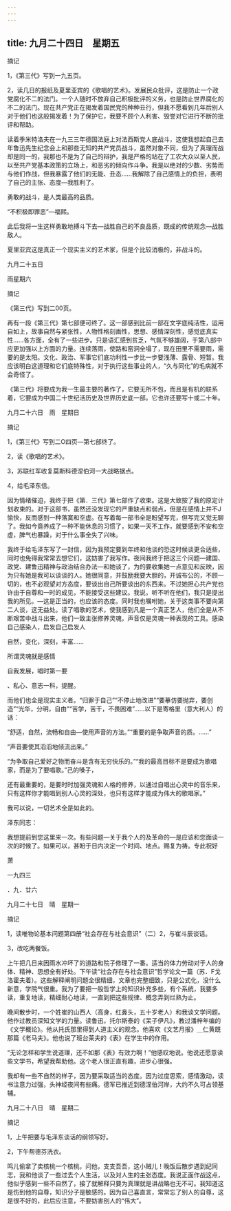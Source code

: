 ```yaml
---
---
---
```

title: 九月二十四日　星期五
---




摘记

1，《第三代》写到一九五页。

2，读几日的报纸及夏里亚宾的《歌唱的艺术》。发展民众批评，这是防止一个政党腐化不二的法门。一个人随时不放弃自己积极批评的义务，也是防止世界腐化的不二的法门。现在共产党正在揭发着国民党的种种丑行，但我不愿看到几年后别人对于他们也这般揭发着！为了保护它，我要不顾个人利害、毁誉对它进行不断的批评和帮助。

读着季米特洛夫在一九三三年德国法庭上对法西斯党人底战斗，这使我想起自己去年鲁迅先生纪念会上和那些无知的共产党员战斗，虽然对象不同，但为了真理而战却是同一的，我那也不是为了自己的辩护，我是严格的站在了工农大众以至人民，以至共产党基本政策的立场上，和恶劣的倾向作斗争。我是以绝对的少数、劣势而与他们作战，但我暴露了他们的无能、丑态……我解除了自己感情上的负担，表明了自己的主张、态度―我胜利了。

勇敢的战斗，是人类最高的品质。

“不积极即罪恶”―福熙。

此后我将一生这样勇敢地搏斗下去―战胜自己的不良品质，既成的传统观念―战胜敌人。

夏里亚宾这是真正一个现实主义的艺术家，但是个比较消极的，非战斗的。





九月二十五日


雨星期六

摘记

《第三代》写到二00页。

再有一段《第三代》第七部便可终了。这一部感到比前一部在文字底纯洁性，运用自如上，故事自然与紧张性，人物性格刻画性，思想、感情深刻性，感觉底真实性……各方面，全有了一些进步。只是语汇感到贫乏，气氛不够雄阔，于第八部中应更加强以上方面的力量。连续落雨，使路和窑洞全塌了，现在田里不需要雨，需要的是太阳。文化、政治、军事它们底功利性一步比一步要浅薄、露骨、短暂。我应该明白这道理和它们底特殊性，对于执行这些事业的人，“久与同化”的毛病就不会奇怪了。

《第三代》将要成为我一生最主要的著作了，它要无所不包，而且是有机的联系着，它要成为中国二十世纪活历史及世界历史底一部。它也许还要写十或二十年。





九月二十六日　雨　星期日


摘记

1，《第三代》写到二O四页―第七部终了。

2，读《歌唱的艺术》。

3，苏联红军收复莫斯科德涅伯河一大战略据点。

4，给毛泽东信。

因为情绪催迫，我终于把《第．三代》第七部作了收束。这是大致按了我的原定计划收束的。对于这部书，虽然还没发现它的严重缺点和弱点，但是在感情上并不J愉快，反而感到一种落寞和空虚。在写着每一部书全是盼望写完，但写完又觉无聊了。我如今竟养成了一种不能休息的习惯了，如果一天不工作，就要感到不安和空虚，脾气也暴躁，对于什么事全失了兴味。

我终于给毛泽东写了一封信，因为我预定要到年终和他谈的恐这时候谈更合适些，同时也免得我常常去想它们，这妨害了我写作。夜间我终于把这三个问题―建国、政党、建鲁迅精神与政治结合办法―和她谈了，为的要收集她一点意见和反映，因为只有她是我可以谈谈的人。她很同意，并鼓励我要大胆的，开诚布公的，不顾一切的，也不必观望对方态度，要谈出自己所要谈出的东西来。不过她担心共产党也许由于自尊和一时的成见，不能接受这些建议。我说，听不听在他们，我只是提出我的所见。―这是正当的，也应该的态度。同时我也嘱咐她，关于这类事不要向第二人谈，这无益处。读了唱歌的艺术，使我感到凡是一个真正艺人，他们全是从不断艰苦中战斗出来，他们一致主张修养灵魂，声音仅是灵魂一种表现的工具。感染自己感染人，启发自己启发人

自然，变化，深刻，丰富……

所谓灵魂就是感情

自我发展，唱时第一要

、私心、意志一科，提醒。

而他们也全是现实主义者。“归罪于自己”“不停止地改进”“要摹仿要抛弃，要创造”“光华，分明，自由”“苦学，苦干，不畏困难”……以下是寄格里（意大利人）的话：

“舒适，自然，流畅和自由―使用声音的方法。”“重要的是争取声音的质。……”

“声音要使其滔滔地倾流出来。”

“为争取自己爱好之物而奋斗是含有无穷快乐的。”“我的最高目标不是要成为歌唱家，而是为了要唱歌。”己的嗓子，

还有最重要的，是要时时加强灵魂和人格的修养，以通过自唱出心灵中的音乐来，只有这样你才能唱到别人心灵的深处，也只有这样才能成为伟大的歌唱家。”

我可以说，一切艺术全是如此的。

泽东同志：

我想提前到您这里来一次。有些问题―关于我个人的及革命的―是应该和您面谈一次的时候了。如果可以，甚盼于日内决定一个时间、地点。赐复为祷。专此祝好

萧

一九四三

．九．廿六





九月二十七日　晴　星期一


摘记

1，读唯物论基本问题第四册“社会存在与社会意识”（二）2，与崔斗辰谈话。

3，改吃两餐饭。

上午把几日来因雨水冲坏了的道路和院子修理了一番。适当的体力劳动对于人的身体、精神、思想全有好处。下午读“社会存在与社会意识”哲学论文一篇（苏．F戈洛霍夫着）。这些解释阐明问题全很精细，文章也完整细致，只是公式化，没什么新意，学院气很重。我为了要把一般哲学上的知识补充多些，有个系统，我要多读，重复地读，精细耐心地读，一直到把这些规律、概念弄到烂熟为止。

晚间散步时，一个姓崔的山西人（高身，红鼻头，五十岁老人）和我谈文学问题。他作过教员深知文学的力量。读鲁迅，托尔斯泰的《呆子伊凡》，教过潘梓年编的《文学概论》。他从托氏那里得到人道主义的观念。他喜欢《文艺月报》＿仁黄既那篇《老马夫》。他也说了班台莱夫的《表》在学生中的作用。

“无论怎样和学生说道理，还不如那《表》有效力啊！”他感叹地说。他说还愿意读些文学书，希望我帮助他。这个老人很正直有趣，进步心很强。

我却有一些不自然的样子，因为要采取适当的态度。因为过度思索，感情激动，读书注意力过强，头神经夜间有些痛。德军已推近到德涅伯河岸，大约不久可占领基辅。





九月二十八日　晴　星期二


摘记

1，上午把要与毛泽东谈话的纲领写好。

2，下午帮德芬洗衣。

鸣儿偷拿了卖核桃一个核桃，问他，支支吾吾，这小贼儿！晚饭后散步遇到纪同志，我和他谈了一些过去个人生活，以及对人生的主张态度。我说正面作战这点，他似乎感到一些不自然了，接了就解释只要为真理就是讲战略也无不可。我知道这是伤到他的自尊，知识分子是敏感的。因为自己喜直言，常常忘了别人的自尊，这是很不好的，此后应注意，不要妨害别人的“伟大”。